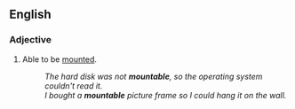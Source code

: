 ==English==

===Adjective===
{{en-adj|-}}

# Able to be [[mount]]ed.
#:''The hard disk was not '''mountable''', so the operating system couldn't read it.''
#:''I bought a '''mountable''' picture frame so I could hang it on the wall.''